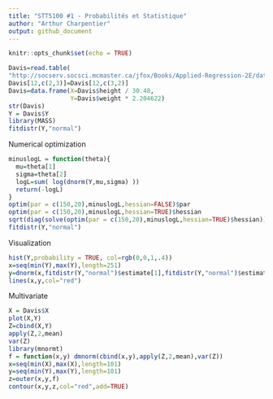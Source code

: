 ```yaml
---
title: "STT5100 #1 - Probabilités et Statistique"
author: "Arthur Charpentier"
output: github_document
---
```


```r
knitr::opts_chunk$set(echo = TRUE)
```

```r
Davis=read.table(
"http://socserv.socsci.mcmaster.ca/jfox/Books/Applied-Regression-2E/datasets/Davis.txt")
Davis[12,c(2,3)]=Davis[12,c(3,2)]
Davis=data.frame(X=Davis$height / 30.48,
                 Y=Davis$weight * 2.204622)
str(Davis)
Y = Davis$Y
library(MASS)
fitdistr(Y,"normal")
```

Numerical optimization

```r
minuslogL = function(theta){
  mu=theta[1]
  sigma=theta[2]
  logL=sum( log(dnorm(Y,mu,sigma) ))
  return(-logL)
}
optim(par = c(150,20),minuslogL,hessian=FALSE)$par
optim(par = c(150,20),minuslogL,hessian=TRUE)$hessian
sqrt(diag(solve(optim(par = c(150,20),minuslogL,hessian=TRUE)$hessian)))
fitdistr(Y,"normal")
```

Visualization

```r
hist(Y,probability = TRUE, col=rgb(0,0,1,.4))
x=seq(min(Y),max(Y),length=251)
y=dnorm(x,fitdistr(Y,"normal")$estimate[1],fitdistr(Y,"normal")$estimate[2])
lines(x,y,col="red")
```

Multivariate

```r
X = Davis$X
plot(X,Y)
Z=cbind(X,Y)
apply(Z,2,mean)
var(Z)
library(mnormt)
f = function(x,y) dmnorm(cbind(x,y),apply(Z,2,mean),var(Z))
x=seq(min(X),max(X),length=101) 
y=seq(min(Y),max(Y),length=101) 
z=outer(x,y,f)
contour(x,y,z,col="red",add=TRUE)
```